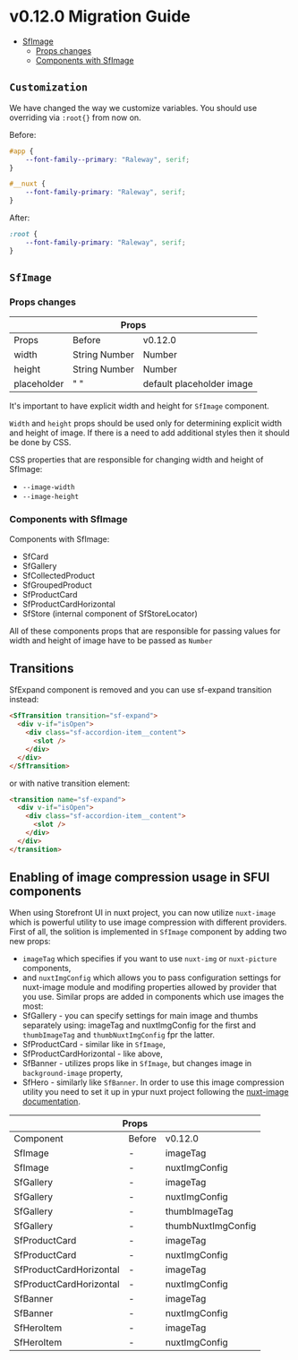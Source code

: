 
<Meta title="Releases/v0.12.x - Latest/v0.12.0/Migration Guide"  />

# v0.12.0 Migration Guide 

- [SfImage](#sfimage)
  - [Props changes](#props-changes)
  - [Components with SfImage](#components-with-SfImage)

## `Customization`
We have changed the way we customize variables. You should use overriding via ```:root{}``` from now on. 

Before:
```scss
#app {
	--font-family--primary: "Raleway", serif;
}

#__nuxt {
	--font-family-primary: "Raleway", serif;
}
```
After:
```scss
:root {
	--font-family-primary: "Raleway", serif;
}
```

## `SfImage`

### Props changes

<table>
  <thead>
    <tr>
      <th colspan="3">Props</th>
    </tr>
  </thead>
  <tbody>
    <tr>
      <td>Props</td>
      <td>Before</td>
      <td>v0.12.0</td>
    </tr>
    <tr>
      <td>width</td>
      <td>String Number</td>
      <td>Number</td>
    </tr>
    <tr>
      <td>height</td>
      <td>String Number</td>
      <td>Number</td>
    </tr>
    <tr>
     <td>placeholder</td>
      <td>" "</td>
      <td>default placeholder image</td>
    </tr>
  </tbody>
</table>

It's important to have explicit width and height for `SfImage` component.

`Width` and `height` props should be used only for determining explicit width and height of image. 
If there is a need to add additional styles then it should be done by CSS.

CSS properties that are responsible for changing width and height of SfImage:
- `--image-width`
- `--image-height`

### Components with SfImage

Components with SfImage:
- SfCard
- SfGallery
- SfCollectedProduct
- SfGroupedProduct
- SfProductCard
- SfProductCardHorizontal
- SfStore (internal component of SfStoreLocator)

All of these components props that are responsible for passing values for width and height of image have to be passed as `Number`

## Transitions

SfExpand component is removed and you can use sf-expand transition instead: 
```html
<SfTransition transition="sf-expand">
  <div v-if="isOpen">
    <div class="sf-accordion-item__content">
      <slot />
    </div>
  </div>
</SfTransition>
```
or with native transition element: 
```html
<transition name="sf-expand">
  <div v-if="isOpen">
    <div class="sf-accordion-item__content">
      <slot />
    </div>
  </div>
</transition>
```

## Enabling of image compression usage in SFUI components

When using Storefront UI in nuxt project, you can now utilize `nuxt-image` which is powerful utility to use image compression with different providers. 
First of all, the solition is implemented in `SfImage` component by adding two new props: 
- `imageTag` which specifies if you want to use `nuxt-img` or `nuxt-picture` components,
- and `nuxtImgConfig` which allows you to pass configuration settings for nuxt-image module and modifing properties allowed by provider that you use. 
Similar props are added in components which use images the most: 
- SfGallery - you can specify settings for main image and thumbs separately using: imageTag and nuxtImgConfig for the first and `thumbImageTag` and `thumbNuxtImgConfig` fpr the latter. 
- SfProductCard - similar like in `SfImage`,
- SfProductCardHorizontal - like above,
- SfBanner - utilizes props like in `SfImage`, but changes image in `background-image` property,
- SfHero - similarly like `SfBanner`.
In order to use this image compression utility you need to set it up in ypur nuxt project following the [nuxt-image documentation](https://image.nuxtjs.org/getting-started/installation/). 

<table>
  <thead>
    <tr>
      <th colspan="3">Props</th>
    </tr>
  </thead>
  <tbody>
    <tr>
      <td>Component</td>
      <td>Before</td>
      <td>v0.12.0</td>
    </tr>
    <tr>
      <td>SfImage</td>
      <td>-</td>
      <td>imageTag</td>
    </tr>
    <tr>
      <td>SfImage</td>
      <td>-</td>
      <td>nuxtImgConfig</td>
    </tr>
    <tr>
      <td>SfGallery</td>
      <td>-</td>
      <td>imageTag</td>
    </tr>
     <tr>
      <td>SfGallery</td>
      <td>-</td>
      <td>nuxtImgConfig</td>
    </tr>
    <tr>
      <td>SfGallery</td>
      <td>-</td>
      <td>thumbImageTag</td>
    </tr>
     <tr>
      <td>SfGallery</td>
      <td>-</td>
      <td>thumbNuxtImgConfig</td>
    </tr>
    <tr>
      <td>SfProductCard</td>
      <td>-</td>
      <td>imageTag</td>
    </tr>
    <tr>
     <td>SfProductCard</td>
      <td>-</td>
      <td>nuxtImgConfig</td>
    </tr>
    <tr>
     <td>SfProductCardHorizontal</td>
      <td>-</td>
      <td>imageTag</td>
    </tr>
    <tr>
    <tr>
      <td>SfProductCardHorizontal</td>
      <td>-</td>
      <td>nuxtImgConfig</td>
    </tr>
    <tr>
     <td>SfBanner</td>
      <td>-</td>
      <td>imageTag</td>
    </tr>
     <tr>
     <td>SfBanner</td>
      <td>-</td>
      <td>nuxtImgConfig</td>
    </tr>
    <tr>
     <td>SfHeroItem</td>
      <td>-</td>
      <td>imageTag</td>
    </tr>
    <tr>
      <td>SfHeroItem</td>
      <td>-</td>
      <td>nuxtImgConfig</td>
    </tr>
  </tbody>
</table>
